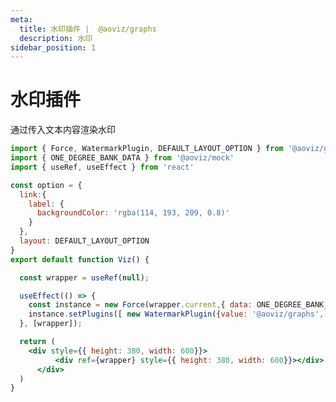 ```yaml
---
meta:
  title: 水印插件 |  @aoviz/graphs
  description: 水印
sidebar_position: 1
---
```


# 水印插件

通过传入文本内容渲染水印


```jsx live=true template=imperative
import { Force, WatermarkPlugin, DEFAULT_LAYOUT_OPTION } from '@aoviz/graphs'
import { ONE_DEGREE_BANK_DATA } from '@aoviz/mock'
import { useRef, useEffect } from 'react'

const option = {
  link:{
    label: {
      backgroundColor: 'rgba(114, 193, 209, 0.8)' 
    }
  },
  layout: DEFAULT_LAYOUT_OPTION
}
export default function Viz() {

  const wrapper = useRef(null);

  useEffect(() => {
    const instance = new Force(wrapper.current,{ data: ONE_DEGREE_BANK_DATA, option });
    instance.setPlugins([ new WatermarkPlugin({value: '@aoviz/graphs', color: 'rgba(179, 179, 255, 0.5)'})])
  }, [wrapper]);

  return (
    <div style={{ height: 380, width: 600}}>
		  <div ref={wrapper} style={{ height: 380, width: 600}}></div>
	  </div>
  )
}

```